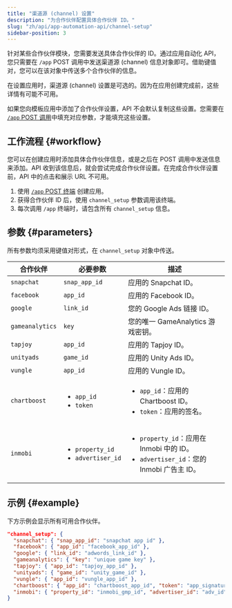 ```yaml
---
title: "渠道源 (channel) 设置"
description: "为合作伙伴配置具体合作伙伴 ID。"
slug: "zh/api/app-automation-api/channel-setup"
sidebar-position: 3
---
```


针对某些合作伙伴模块，您需要发送具体合作伙伴的 ID。通过应用自动化 API，您只需要在 `/app` POST 调用中发送渠道源 \(channel\) 信息对象即可。借助键值对，您可以在该对象中传送多个合作伙伴的信息。

<Callout type="note">

在设置应用时，渠道源 \(channel\) 设置是可选的。因为在应用创建完成前，这些详情有可能不可用。

</Callout>

如果您向模板应用中添加了合作伙伴设置，API 不会默认复制这些设置。您需要在 [`/app` POST 调用](/zh/api/app-automation-api/app-endpoint#parameters)中填充对应参数，才能填充这些设置。

## 工作流程 {#workflow}

您可以在创建应用时添加具体合作伙伴信息，或是之后在 POST 调用中发送信息来添加。API 收到该信息后，就会尝试完成合作伙伴设置。在完成合作伙伴设置前，API 中的点击和展示 URL 不可用。

1. 使用 [`/app` POST 终端](/zh/api/app-automation-api/app-endpoint#parameters) 创建应用。
2. 获得合作伙伴 ID 后，使用 `channel_setup` 参数调用该终端。
3. 每次调用 `/app` 终端时，请包含所有 `channel_setup` 信息。

## 参数 {#parameters}

<Callout type="important">

所有参数均须采用键值对形式，在 `channel_setup` 对象中传送。

</Callout>

| 合作伙伴        | 必要参数                                                | 描述                                                                                                      |
| --------------- | ------------------------------------------------------- | --------------------------------------------------------------------------------------------------------- |
| `snapchat`      | `snap_app_id`                                           | 应用的 Snapchat ID。                                                                                      |
| `facebook`      | `app_id`                                                | 应用的 Facebook ID。                                                                                      |
| `google`        | `link_id`                                               | 您的 Google Ads 链接 ID。                                                                                 |
| `gameanalytics` | `key`                                                   | 您的唯一 GameAnalytics 游戏密钥。                                                                         |
| `tapjoy`        | `app_id`                                                | 应用的 Tapjoy ID。                                                                                        |
| `unityads`      | `game_id`                                               | 应用的 Unity Ads ID。                                                                                     |
| `vungle`        | `app_id`                                                | 应用的 Vungle ID。                                                                                        |
| `chartboost`    | <ul><li>`app_id`</li><li>`token`</li></ul>              | <ul><li>`app_id`：应用的 Chartboost ID。</li><li>`token`：应用的签名。</li></ul>                          |
| `inmobi`        | <ul><li>`property_id`</li><li>`advertiser_id`</li></ul> | <ul><li>`property_id`：应用在 Inmobi 中的 ID。</li><li>`advertiser_id`：您的 Inmobi 广告主 ID。</li></ul> |

## 示例 {#example}

下方示例会显示所有可用合作伙伴。

<CodeBlock title="可用合作伙伴">

```json
"channel_setup": {
  "snapchat": { "snap_app_id": "snapchat app id" },
  "facebook": { "app_id": "facebook_app_id" },
  "google": { "link_id": "adwords_link_id" },
  "gameanalytics": { "key": "unique game key" },
  "tapjoy": { "app_id": "tapjoy_app_id" },
  "unityads": { "game_id": "unity_game_id" },
  "vungle": { "app_id": "vungle_app_id" },
  "chartboost": { "app_id": "chartboost_app_id", "token": "app_signature" },
  "inmobi": { "property_id": "inmobi_gmp_id", "advertiser_id": "adv_id" }
}
```

</CodeBlock>
